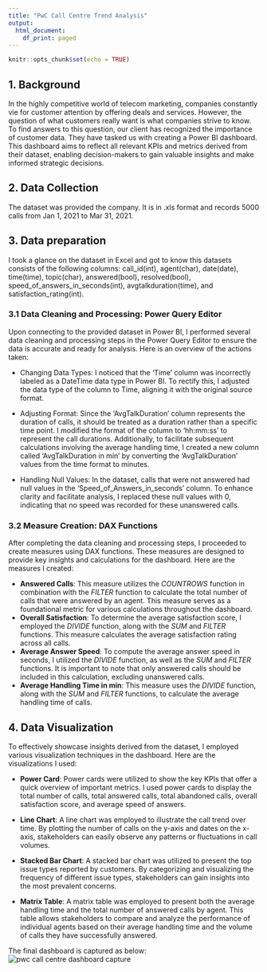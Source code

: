 ```yaml
---
title: "PwC Call Centre Trend Analysis"
output:
  html_document:
    df_print: paged
---
```


```r
knitr::opts_chunk$set(echo = TRUE)
```

## 1. Background

In the highly competitive world of telecom marketing, companies constantly vie for customer attention by offering deals and services. However, the question of what customers really want is what companies strive to know. To find answers to this question, our client has recognized the importance of customer data. They have tasked us with creating a Power BI dashboard. This dashboard aims to reflect all relevant KPIs and metrics derived from their dataset, enabling decision-makers to gain valuable insights and make informed strategic decisions.

## 2. Data Collection

The dataset was provided the company. It is in .xls format and records 5000 calls from Jan 1, 2021 to Mar 31, 2021.

## 3. Data preparation

I took a glance on the dataset in Excel and got to know this datasets consists of the following columns: call_id(int), agent(char), date(date), time(time), topic(char), answered(bool), resolved(bool), speed_of_answers_in_seconds(int), avgtalkduration(time), and satisfaction_rating(int).

### 3.1 Data Cleaning and Processing: Power Query Editor

Upon connecting to the provided dataset in Power BI, I performed several data cleaning and processing steps in the Power Query Editor to ensure the data is accurate and ready for analysis. Here is an overview of the actions taken:

* Changing Data Types: I noticed that the 'Time' column was incorrectly labeled as a DateTime data type in Power BI. To rectify this, I adjusted the data type of the column to Time, aligning it with the original source format.

* Adjusting Format: Since the 'AvgTalkDuration' column represents the duration of calls, it should be treated as a duration rather than a specific time point. I modified the format of the column to 'hh:mm:ss' to  represent the call durations. Additionally, to facilitate subsequent calculations involving the average handling time, I created a new column called 'AvgTalkDuration in min' by converting the 'AvgTalkDuration' values from the time format to minutes.

* Handling Null Values: In the dataset, calls that were not answered had null values in the 'Speed_of_Answers_in_seconds' column. To enhance clarity and facilitate analysis, I replaced these null values with 0, indicating that no speed was recorded for these unanswered calls. 

### 3.2 Measure Creation: DAX Functions

After completing the data cleaning and processing steps, I proceeded to create measures using DAX functions. These measures are designed to provide key insights and calculations for the dashboard. Here are the measures I created:

* **Answered Calls**: This measure utilizes the _COUNTROWS_ function in combination with the _FILTER_ function to calculate the total number of calls that were answered by an agent. This measure serves as a foundational metric for various calculations throughout the dashboard.
* **Overall Satisfaction**: To determine the average satisfaction score, I employed the _DIVIDE_ function, along with the _SUM_ and _FILTER_ functions. This measure calculates the average satisfaction rating across all calls.
* **Average Answer Speed**: To compute the average answer speed in seconds, I utilized the _DIVIDE_ function, as well as the _SUM_ and _FILTER_ functions. It is important to note that only answered calls should be included in this calculation, excluding unanswered calls. 
* **Average Handling Time in min**: This measure uses the _DIVIDE_ function, along with the _SUM_ and _FILTER_ functions, to calculate the average handling time of calls. 

## 4. Data Visualization

To effectively showcase insights derived from the dataset, I employed various visualization techniques in the dashboard. Here are the visualizations I used:

* **Power Card**: Power cards were utilized to show the key KPIs that offer a quick overview of important metrics. I used power cards to display the total number of calls, total answered calls, total abandoned calls, overall satisfaction score, and average speed of answers. 

* **Line Chart**: A line chart was employed to illustrate the call trend over time. By plotting the number of calls on the y-axis and dates on the x-axis, stakeholders can easily observe any patterns or fluctuations in call volumes. 

* **Stacked Bar Chart**: A stacked bar chart was utilized to present the top issue types reported by customers. By categorizing and visualizing the frequency of different issue types, stakeholders can gain insights into the most prevalent concerns. 

* **Matrix Table**: A matrix table was employed to present both the average handling time and the total number of answered calls by agent. This table allows stakeholders to compare and analyze the performance of individual agents based on their average handling time and the volume of calls they have successfully answered. 

The final dashboard is captured as below:
![pwc call centre dashboard capture](call_centre_dashboard.png)
